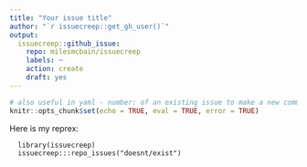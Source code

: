 ```yaml
---
title: "Your issue title"
author: "`r issuecreep::get_gh_user()`"
output: 
  issuecreep::github_issue:
    repo: milesmcbain/issuecreep
    labels: ~
    action: create
    draft: yes
---
```


```r
# also useful in yaml - number: of an existing issue to make a new comment in thread
knitr::opts_chunk$set(echo = TRUE, eval = TRUE, error = TRUE)
```

Here is my reprex:

```reprex
  library(issuecreep)
  issuecreep:::repo_issues("doesnt/exist")
```
